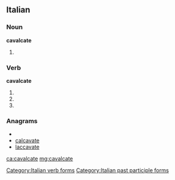 ==Italian==

===Noun===
'''cavalcate''' {{f}}

# {{plural of|[[cavalcata]]|lang=it}}

===Verb===
'''cavalcate'''

# {{form of|[[second-person|Second-person]] [[plural]] [[present tense]]|cavalcare|lang=it}}
# {{conjugation of|cavalcare||2|p|imp|lang=it}}
# {{form of|[[feminine|Feminine]] plural|cavalcato}}

===Anagrams===
* {{alphagram|aaacceltv}}
* [[calcavate#Italian|calcavate]]
* [[laccavate#Italian|laccavate]]

[[Category:Italian verb forms]]
[[Category:Italian past participle forms]]

[[ca:cavalcate]]
[[mg:cavalcate]]